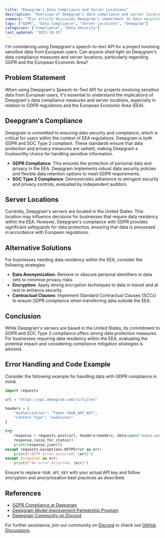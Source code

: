 ```yaml
---
title: "Deepgram's Data Compliance and Server Locations"
description: "Overview of Deepgram's data compliance and server locations, with a focus on GDPR and the European Economic Area."
summary: "This article discusses Deepgram's commitment to data security and compliance, highlighting its GDPR and SOC Type 2 certifications. It also addresses the location of Deepgram's servers in the United States and the implications for businesses requiring data residency within the European Economic Area."
tags: ["GDPR", "Data Compliance", "Server Locations", "Deepgram"]
categories: ["Compliance", "Data Security"]
last_updated: "2023-10-15"
---
```


<CommunityQuestion>I'm considering using Deepgram's speech-to-text API for a project involving sensitive data from European users. Can anyone shed light on Deepgram's data compliance measures and server locations, particularly regarding GDPR and the European Economic Area?</CommunityQuestion>

## Problem Statement

When using Deepgram's Speech-to-Text API for projects involving sensitive data from European users, it's essential to understand the implications of Deepgram's data compliance measures and server locations, especially in relation to GDPR regulations and the European Economic Area (EEA).

## Deepgram's Compliance

Deepgram is committed to ensuring data security and compliance, which is critical for users within the context of EEA regulations. Deepgram is both GDPR and SOC Type 2 compliant. These standards ensure that data protection and privacy measures are upheld, making Deepgram a trustworthy choice for handling sensitive information.

- **GDPR Compliance**: This ensures the protection of personal data and privacy in the EEA. Deepgram implements robust data security policies and flexible data retention options to meet GDPR requirements.
- **SOC Type 2 Compliance**: Demonstrates adherence to stringent security and privacy controls, evaluated by independent auditors.

## Server Locations

Currently, Deepgram's servers are located in the United States. This location may influence decisions for businesses that require data residency within the EEA. However, Deepgram's compliance with GDPR provides significant safeguards for data protection, ensuring that data is processed in accordance with European regulations.

## Alternative Solutions

For businesses needing data residency within the EEA, consider the following strategies:

- **Data Anonymization**: Remove or obscure personal identifiers in data sets to minimise privacy risks.
- **Encryption**: Apply strong encryption techniques to data in transit and at rest to enhance security.
- **Contractual Clauses**: Implement Standard Contractual Clauses (SCCs) to ensure GDPR compliance when transferring data outside the EEA.

## Conclusion

While Deepgram's servers are based in the United States, its commitment to GDPR and SOC Type 2 compliance offers strong data protection measures. For businesses requiring data residency within the EEA, evaluating the potential impact and considering compliance mitigation strategies is advised.

## Error Handling and Code Example

Consider the following example for handling data with GDPR compliance in mind:

```python
import requests

url = "https://api.deepgram.com/v1/listen"

headers = {
    "Authorization": "Token YOUR_API_KEY",
    "Content-Type": "audio/wav"
}

try:
    response = requests.post(url, headers=headers, data=open("audio.wav", "rb"))
    response.raise_for_status()
    print(response.json())
except requests.exceptions.HTTPError as err:
    print(f"HTTP error occurred: {err}")
except Exception as err:
    print(f"An error occurred: {err}")
```

Ensure to replace `YOUR_API_KEY` with your actual API key and follow encryption and anonymization best practices as described.

## References

- [GDPR Compliance at Deepgram](/docs/data-privacy-compliance)
- [Deepgram Model Improvement Partnership Program](/docs/the-deepgram-model-improvement-partnership-program)
- [Deepgram Community on Discord](https://discord.gg/deepgram)

For further assistance, join our community on [Discord](https://discord.gg/deepgram) or check out [GitHub Discussions](https://github.com/deepgram/deepgram-js/discussions).